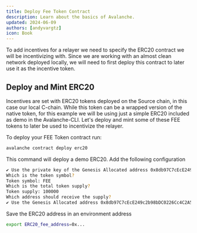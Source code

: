 ```yaml
---
title: Deploy Fee Token Contract
description: Learn about the basics of Avalanche.
updated: 2024-06-09
authors: [andyvargtz]
icon: Book
---
```


To add incentives for a relayer we need to specify the ERC20 contract we will be incentivizing with. Since we are working with an almost clean network deployed locally, we will need to first deploy this contract to later use it as the incentive token. 

## Deploy and Mint ERC20 

Incentives are set with ERC20 tokens deployed on the Source chain, in this case our local C-chain. While this token can be a wrapped version of the native token, for this example we will be using just a simple ERC20 included as demo in the Avalanche-CLI. Let's deploy and mint some of these FEE tokens to later be used to incentivize the relayer.

To deploy your FEE Token contract run:

```bash
avalanche contract deploy erc20
```
This command will deploy a demo ERC20. Add the following configuration

```bash
✔ Use the private key of the Genesis Allocated address 0x8db97C7cEcE249c2b98bDC0226Cc4C2A57BF52FC
Which is the token symbol?
Token symbol: FEE
Which is the total token supply?
Token supply: 100000
Which address should receive the supply?
✔ Use the Genesis Allocated address 0x8db97C7cEcE249c2b98bDC0226Cc4C2A57BF52FC
```

Save the ERC20 address in an environment address

```bash
export ERC20_fee_address=0x...
```
